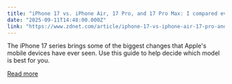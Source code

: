 ```yaml
---
title: "iPhone 17 vs. iPhone Air, 17 Pro, and 17 Pro Max: I compared every model, and here's my buying advice"
date: "2025-09-11T14:48:00.000Z"
link: "https://www.zdnet.com/article/iphone-17-vs-iphone-air-17-pro-and-17-pro-max-i-compared-every-model-and-heres-my-buying-advice/"
---
```


The iPhone 17 series brings some of the biggest changes that Apple's mobile devices have ever seen. Use this guide to help decide which model is best for you.

[Read more](https://www.zdnet.com/article/iphone-17-vs-iphone-air-17-pro-and-17-pro-max-i-compared-every-model-and-heres-my-buying-advice/)
